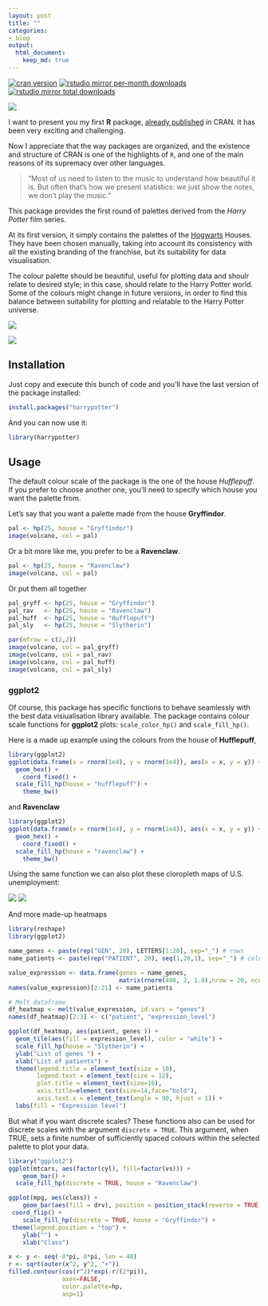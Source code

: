 ```yaml
---
layout: post
title: ""
categories:
- blog
output:
  html_document: 
    keep_md: true
---
```


[![cran version](http://www.r-pkg.org/badges/version/harrypotter)](https://cran.r-project.org/package=harrypotter)
[![rstudio mirror per-month downloads](http://cranlogs.r-pkg.org/badges/harrypotter)](https://github.com/metacran/cranlogs.app)
[![rstudio mirror total downloads](http://cranlogs.r-pkg.org/badges/grand-total/harrypotter?color=yellowgreen)](https://github.com/metacran/cranlogs.app)


![](https://github.com/aljrico/aljrico.github.io/blog/master/_posts/images/9_34.png?raw=true)


I want to present you my first **R** package, [already published](https://cran.r-project.org/package=harrypotter) in CRAN. It has been very exciting and challenging.  

Now I appreciate that the way packages are organized, and the existence and structure of CRAN is one of the highlights of `R`, and one of the main reasons of its supremacy over other languages.


> “Most of us need to listen to the music to understand how beautiful it is. But often that’s how we present statistics: we just show the notes, we don’t play the music.” 

This package provides the first round of palettes derived from the *Harry Potter* film series.

At its first version, it simply contains the palettes of the [Hogwarts](https://en.wikipedia.org/wiki/Hogwarts) Houses. They have been chosen manually, taking into account its consistency with all the existing branding of the franchise, but its suitability for data visualisation. 

The colour palette should be beautiful, useful for plotting data and shoulr relate to desired style; in this case, should relate to the Harry Potter world. Some of the colours might change in future versions, in order to find this balance between suitability for plotting and relatable to the Harry Potter universe.

![](https://github.com/aljrico/aljrico.github.io/blog/master/_posts/images/hogwarts-houses.png?raw=true)

![](https://github.com/aljrico/aljrico.github.io/blog/master/_posts/images/show_scales2-1.png?raw=true)




Installation
-------------

Just copy and execute this bunch of code and you'll have the last version of the package installed:

```r
install.packages("harrypotter")
```

And you can now use it:

```r
library(harrypotter)
```

Usage
-----

The default colour scale of the package is the one of the house *Hufflepuff*. If you prefer to choose another one, you'll need to specify which house you want the palette from.

Let's say that you want a palette made from the house **Gryffindor**.

```r
pal <- hp(25, house = "Gryffindor")
image(volcano, col = pal)
```

Or a bit more like me, you prefer to be a **Ravenclaw**.

```r
pal <- hp(25, house = "Ravenclaw")
image(volcano, col = pal)
```

Or put them all together

```r
pal_gryff <- hp(25, house = "Gryffindor")
pal_rav   <- hp(25, house = "Ravenclaw")
pal_huff  <- hp(25, house = "Hufflepuff")
pal_sly   <- hp(25, house = "Slytherin")

par(mfrow = c(2,2))
image(volcano, col = pal_gryff)
image(volcano, col = pal_rav)
image(volcano, col = pal_huff)
image(volcano, col = pal_sly)
```

### ggplot2

Of course, this package has specific functions to behave seamlessly with the best data visiualisation library available. 
The package contains colour scale functions for **ggplot2** plots: `scale_color_hp()` and `scale_fill_hp()`.


Here is a made up example using the colours from the house of **Hufflepuff**,

```r
library(ggplot2)
ggplot(data.frame(x = rnorm(1e4), y = rnorm(1e4)), aes(x = x, y = y)) +
  geom_hex() + 
	coord_fixed() +
  scale_fill_hp(house = "hufflepuff") + 
	theme_bw()
```

and **Ravenclaw**

```r
library(ggplot2)
ggplot(data.frame(x = rnorm(1e4), y = rnorm(1e4)), aes(x = x, y = y)) +
  geom_hex() + 
	coord_fixed() +
  scale_fill_hp(house = "ravenclaw") + 
	theme_bw()
```

Using the same function we can also plot these cloropleth maps of U.S. unemployment:

![](https://github.com/aljrico/aljrico.github.io/blog/master/_posts/images/ggplot2-1.png?raw=true)
![](https://github.com/aljrico/aljrico.github.io/blog/master/_posts/images/ggplot2-2.png?raw=true)

And more made-up heatmaps

```r
library(reshape)
library(ggplot2)

name_genes <- paste(rep("GEN", 20), LETTERS[1:20], sep="_") # rows
name_patients <- paste(rep("PATIENT", 20), seq(1,20,1), sep="_") # columns

value_expression <- data.frame(genes = name_genes, 
                               matrix(rnorm(400, 2, 1.8),nrow = 20, ncol = 20))
names(value_expression)[2:21] <- name_patients

# Melt dataframe
df_heatmap <- melt(value_expression, id.vars = "genes")
names(df_heatmap)[2:3] <- c("patient", "expression_level")

ggplot(df_heatmap, aes(patient, genes )) +
  geom_tile(aes(fill = expression_level), color = "white") +
  scale_fill_hp(house = "Slytherin") +
  ylab("List of genes ") +
  xlab("List of patients") +
  theme(legend.title = element_text(size = 10),
        legend.text = element_text(size = 12),
        plot.title = element_text(size=16),
        axis.title=element_text(size=14,face="bold"),
        axis.text.x = element_text(angle = 90, hjust = 1)) +
  labs(fill = "Expression level")
```


But what if you want discrete scales? These functions also can be used for discrete scales with the argument `discrete = TRUE`. This argument, when TRUE, sets a finite number of sufficiently spaced colours within the selected palette to plot your data.

```r
library("ggplot2")
ggplot(mtcars, aes(factor(cyl), fill=factor(vs))) +  
	geom_bar() +
  scale_fill_hp(discrete = TRUE, house = "Ravenclaw")
```

```r
ggplot(mpg, aes(class)) +
	geom_bar(aes(fill = drv), position = position_stack(reverse = TRUE)) +
 coord_flip() +
	scale_fill_hp(discrete = TRUE, house = "Gryffindor") +
 theme(legend.position = "top") +
	ylab("") +
	xlab("Class")
```



```r
x <- y <- seq(-8*pi, 8*pi, len = 40)
r <- sqrt(outer(x^2, y^2, "+"))
filled.contour(cos(r^2)*exp(-r/(2*pi)), 
               axes=FALSE,
               color.palette=hp,
               asp=1)
```

